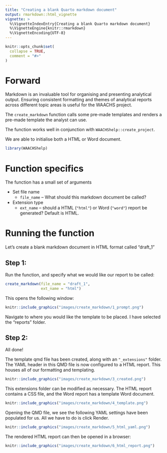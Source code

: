```yaml
---
title: "Creating a blank Quarto markdown document"
output: rmarkdown::html_vignette
vignette: >
  %\VignetteIndexEntry{Creating a blank Quarto markdown document}
  %\VignetteEngine{knitr::rmarkdown}
  %\VignetteEncoding{UTF-8}
---
```


```r
knitr::opts_chunk$set(
  collapse = TRUE,
  comment = "#>"
)
```

# Forward

Markdown is an invaluable tool for organising and presenting analytical output. Ensuring consistent formatting and themes of analytical reports across different topic areas is useful for the WAACHS project.

The `create_markdown` function calls some pre-made templates and renders a pre-made template the analyst can use.

The function works well in conjunction with `WAACHShelp::create_project`.

We are able to initialise both a HTML or Word document.


```r
library(WAACHShelp)
```

# Function specifics

The function has a small set of arguments

+ Set file name
  + `file_name` -- What should this markdown document be called?
+ Extension type
  + `ext_name` -- should a HTML (`"html"`) or Word (`"word"`) report be generated? Default is HTML.
  
# Running the function

Let's create a blank markdown document in HTML format called "draft_1"

## Step 1:

Run the function, and specify what we would like our report to be called:

```r
create_markdown(file_name = "draft_1",
                ext_name = "html")
```

This opens the following window:

```r
knitr::include_graphics("images/create_markdown/1_prompt.png")
```

Navigate to where you would like the template to be placed. I have selected the "reports" folder.

## Step 2:

All done!

The template qmd file has been created, along with an `"_extensions"` folder. The YAML header in this QMD file is now configured to a HTML report. This houses all of our formatting and templating.

```r
knitr::include_graphics("images/create_markdown/3_created.png")
```

This extensions folder can be modified as necessary. The HTML report contains a CSS file, and the Word report has a template Word document.

```r
knitr::include_graphics("images/create_markdown/4_template.png")
```

Opening the QMD file, we see the following YAML settings have been populated for us. All we have to do is click Render.

```r
knitr::include_graphics("images/create_markdown/5_html_yaml.png")
```

The rendered HTML report can then be opened in a browser:

```r
knitr::include_graphics("images/create_markdown/6_html_report.png")
```

